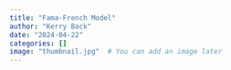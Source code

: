 ```yaml
---
title: "Fama-French Model"
author: "Kerry Back"
date: "2024-04-22"
categories: []
image: "thumbnail.jpg"  # You can add an image later
---
```

